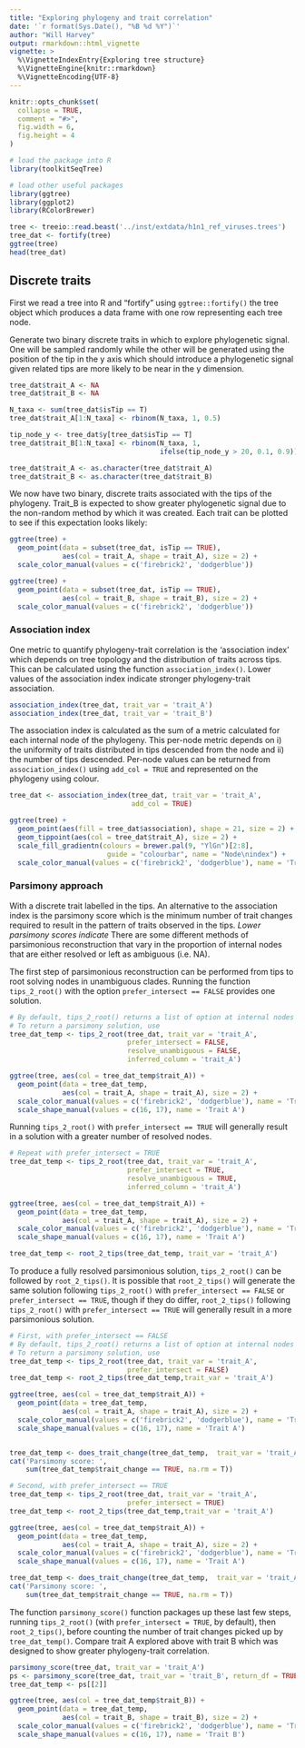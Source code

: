 ```yaml
---
title: "Exploring phylogeny and trait correlation"
date: '`r format(Sys.Date(), "%B %d %Y")`'
author: "Will Harvey"
output: rmarkdown::html_vignette
vignette: >
  %\VignetteIndexEntry{Exploring tree structure}
  %\VignetteEngine{knitr::rmarkdown}
  %\VignetteEncoding{UTF-8}
---
```


```r
knitr::opts_chunk$set(
  collapse = TRUE,
  comment = "#>",
  fig.width = 6,
  fig.height = 4
)
```

```r
# load the package into R
library(toolkitSeqTree)

# load other useful packages
library(ggtree)
library(ggplot2)
library(RColorBrewer)
```



```r
tree <- treeio::read.beast('../inst/extdata/h1n1_ref_viruses.trees')
tree_dat <- fortify(tree)
ggtree(tree)
head(tree_dat)
```

## Discrete traits

First we read a tree into R and "fortify" using `ggtree::fortify()` the tree object which produces a data frame with one row representing each tree node. 

Generate two binary discrete traits in which to explore phylogenetic signal. One will be sampled randomly while the other will be generated using the position of the tip in the y axis which should introduce a phylogenetic signal given related tips are more likely to be near in the y dimension.

```r
tree_dat$trait_A <- NA
tree_dat$trait_B <- NA

N_taxa <- sum(tree_dat$isTip == T)
tree_dat$trait_A[1:N_taxa] <- rbinom(N_taxa, 1, 0.5)

tip_node_y <- tree_dat$y[tree_dat$isTip == T]
tree_dat$trait_B[1:N_taxa] <- rbinom(N_taxa, 1,
                                     ifelse(tip_node_y > 20, 0.1, 0.9))

tree_dat$trait_A <- as.character(tree_dat$trait_A)
tree_dat$trait_B <- as.character(tree_dat$trait_B)
```

We now have two binary, discrete traits associated with the tips of the phylogeny. Trait_B is expected to show greater phylogenetic signal due to the non-random method by which it was created. Each trait can be plotted to see if this expectation looks likely:

```r
ggtree(tree) +
  geom_point(data = subset(tree_dat, isTip == TRUE),
             aes(col = trait_A, shape = trait_A), size = 2) +
  scale_color_manual(values = c('firebrick2', 'dodgerblue'))

ggtree(tree) +
  geom_point(data = subset(tree_dat, isTip == TRUE),
             aes(col = trait_B, shape = trait_B), size = 2) +
  scale_color_manual(values = c('firebrick2', 'dodgerblue'))
```

### Association index

One metric to quantify phylogeny-trait correlation is the 'association index'  which depends on tree topology and the distribution of traits across tips. This can be calculated using the function `association_index()`. Lower values of the association index indicate stronger phylogeny-trait association.

```r
association_index(tree_dat, trait_var = 'trait_A')
association_index(tree_dat, trait_var = 'trait_B')
```

The association index is calculated as the sum of a metric calculated for each internal node of the phylogeny. This per-node metric depends on i) the uniformity of traits distributed in tips descended from the node and ii) the number of tips descended. Per-node values can be returned from `association_index()` using `add_col = TRUE` and represented on the phylogeny using colour.

```r
tree_dat <- association_index(tree_dat, trait_var = 'trait_A',
                              add_col = TRUE)

ggtree(tree) +
  geom_point(aes(fill = tree_dat$association), shape = 21, size = 2) +
  geom_tippoint(aes(col = tree_dat$trait_A), size = 2) +
  scale_fill_gradientn(colours = brewer.pal(9, "YlGn")[2:8],
                        guide = "colourbar", name = "Node\nindex") +
  scale_color_manual(values = c('firebrick2', 'dodgerblue'), name = 'Trait A')

```

### Parsimony approach

With a discrete trait labelled in the tips. An alternative to the association index is the parsimony score which is the minimum number of trait changes required to result in the pattern of traits observed in the tips. *Lower parsimony scores indicate* There are some different methods of parsimonious reconstruction that vary in the proportion of internal nodes that are either resolved or left as ambiguous (i.e. NA).

The first step of parsimonious reconstruction can be performed from tips to root solving nodes in unambiguous clades. Running the function `tips_2_root()` with the option `prefer_intersect == FALSE` provides one solution.

```r
# By default, tips_2_root() returns a list of option at internal nodes only
# To return a parsimony solution, use 
tree_dat_temp <- tips_2_root(tree_dat, trait_var = 'trait_A',
                             prefer_intersect = FALSE,
                             resolve_unambiguous = FALSE,
                             inferred_column = 'trait_A')

ggtree(tree, aes(col = tree_dat_temp$trait_A)) +
  geom_point(data = tree_dat_temp,
             aes(col = trait_A, shape = trait_A), size = 2) +
  scale_color_manual(values = c('firebrick2', 'dodgerblue'), name = 'Trait A') +
  scale_shape_manual(values = c(16, 17), name = 'Trait A')
```

Running `tips_2_root()` with `prefer_intersect == TRUE` will generally result in a solution with a greater number of resolved nodes.

```r
# Repeat with prefer_intersect = TRUE
tree_dat_temp <- tips_2_root(tree_dat, trait_var = 'trait_A',
                             prefer_intersect = TRUE,
                             resolve_unambiguous = TRUE,
                             inferred_column = 'trait_A')

ggtree(tree, aes(col = tree_dat_temp$trait_A)) +
  geom_point(data = tree_dat_temp,
             aes(col = trait_A, shape = trait_A), size = 2) +
  scale_color_manual(values = c('firebrick2', 'dodgerblue'), name = 'Trait A') +
  scale_shape_manual(values = c(16, 17), name = 'Trait A')

tree_dat_temp <- root_2_tips(tree_dat_temp, trait_var = 'trait_A')

```

To produce a fully resolved parsimonious solution, `tips_2_root()` can be followed by `root_2_tips()`. It is possible that `root_2_tips()` will generate the same solution following `tips_2_root()` with `prefer_intersect == FALSE` or `prefer_intersect == TRUE`, though if they do differ, `root_2_tips()` following `tips_2_root()` with `prefer_intersect == TRUE` will generally result in a more parsimonious solution.

```r
# First, with prefer_intersect == FALSE
# By default, tips_2_root() returns a list of option at internal nodes only
# To return a parsimony solution, use 
tree_dat_temp <- tips_2_root(tree_dat, trait_var = 'trait_A',
                             prefer_intersect = FALSE)
tree_dat_temp <- root_2_tips(tree_dat_temp,trait_var = 'trait_A')

ggtree(tree, aes(col = tree_dat_temp$trait_A)) +
  geom_point(data = tree_dat_temp,
             aes(col = trait_A, shape = trait_A), size = 2) +
  scale_color_manual(values = c('firebrick2', 'dodgerblue'), name = 'Trait A') +
  scale_shape_manual(values = c(16, 17), name = 'Trait A')


tree_dat_temp <- does_trait_change(tree_dat_temp,  trait_var = 'trait_A')
cat('Parsimony score: ',
    sum(tree_dat_temp$trait_change == TRUE, na.rm = T))

# Second, with prefer_intersect == TRUE
tree_dat_temp <- tips_2_root(tree_dat, trait_var = 'trait_A',
                             prefer_intersect = TRUE)
tree_dat_temp <- root_2_tips(tree_dat_temp,trait_var = 'trait_A')

ggtree(tree, aes(col = tree_dat_temp$trait_A)) +
  geom_point(data = tree_dat_temp,
             aes(col = trait_A, shape = trait_A), size = 2) +
  scale_color_manual(values = c('firebrick2', 'dodgerblue'), name = 'Trait A') +
  scale_shape_manual(values = c(16, 17), name = 'Trait A')

tree_dat_temp <- does_trait_change(tree_dat_temp,  trait_var = 'trait_A')
cat('Parsimony score: ',
    sum(tree_dat_temp$trait_change == TRUE, na.rm = T))

```

The function `parsimony_score()` function packages up these last few steps, running `tips_2_root()` (with `prefer_intersect = TRUE`, by default), then `root_2_tips()`, before counting the number of trait changes picked up by `tree_dat_temp()`. Compare trait A explored above with trait B which was designed to show greater phylogeny-trait correlation.

```r
parsimony_score(tree_dat, trait_var = 'trait_A')
ps <- parsimony_score(tree_dat, trait_var = 'trait_B', return_df = TRUE)
tree_dat_temp <- ps[[2]]

ggtree(tree, aes(col = tree_dat_temp$trait_B)) +
  geom_point(data = tree_dat_temp,
             aes(col = trait_B, shape = trait_B), size = 2) +
  scale_color_manual(values = c('firebrick2', 'dodgerblue'), name = 'Trait B') +
  scale_shape_manual(values = c(16, 17), name = 'Trait B')

```
